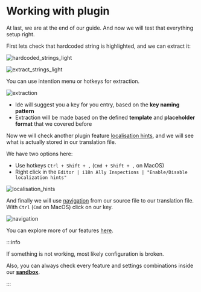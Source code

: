 # Working with plugin

At last, we are at the end of our guide.
And now we will test that everything setup right.

First lets check that hardcoded string is highlighted, and we can extract it:

![hardcoded_strings_light](assets/hardcoded_strings_light.png)

![extract_strings_light](assets/extract_strings_light.png)

You can use intention menu or hotkeys for extraction.

![extraction](assets/extraction.gif)

- Ide will suggest you a key for you entry, based on the **key naming pattern**
- Extraction will be made based on the defined **template** and **placeholder format** that we covered before

Now we will check another plugin feature [localisation hints](/jetbrains/features/localization-hints), and we will see what is actually stored in our translation file.

We have two options here:
 - Use hotkeys `Ctrl + Shift + ,` (`Cmd + Shift + ,` on MacOS)
 - Right click in the `Editor | i18n Ally Inspections | "Enable/Disable localization hints"`

![localisation_hints](assets/localisation_hints.gif)

And finally we will use [navigation](/jetbrains/features/navigate-to-translation) from our source file to our translation file.
With `Ctrl` (`Cmd` on MacOS) click on our key.

![navigation](assets/navigation.gif)

You can explore more of our features [here](/jetbrains/features).

:::info

If something is not working, most likely configuration is broken.

Also, you can always check every feature and settings combinations inside our **[sandbox](/jetbrains/advanced/sandbox)**.

:::

